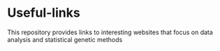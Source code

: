 # Useful-links

This repository provides links to interesting websites that focus on data analysis and statistical genetic methods

